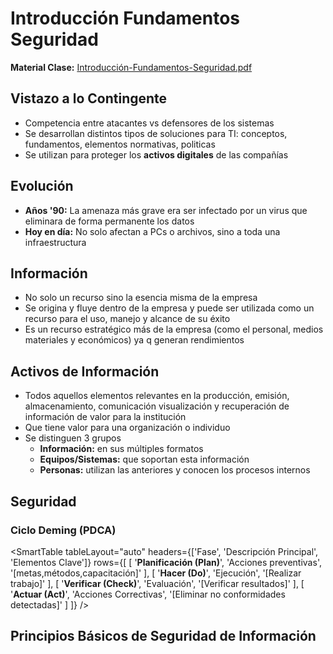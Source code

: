 
# Introducción Fundamentos Seguridad

**Material Clase:** [Introducción-Fundamentos-Seguridad.pdf](/inacap/ti3v34/docs/ppt11.pdf)

## Vistazo a lo Contingente

<SmartFigure
	id="competencia-activos-digitales"
	src="/inacap/ti3v34/images/fig01.png"
	alt="Competencia por Activos Digitales"
	caption="Competencia por Activos Digitales"
	size="large"
/>

- Competencia entre atacantes vs defensores de los sistemas
- Se desarrollan distintos tipos de soluciones para TI: conceptos, fundamentos, elementos normativas, politicas
- Se utilizan para proteger los **activos digitales** de las compañías

## Evolución

<SmartFigure
	id="evolucion-ataques"
	src="/inacap/ti3v34/images/fig02.png"
	alt="Evolución ataques"
	caption="Evolución ataques"
	size="large"
/>

- **Años \'90:** La amenaza más grave era ser infectado por un virus que eliminara de forma permanente los datos
- **Hoy en día:** No solo afectan a PCs o archivos, sino a toda una infraestructura

## Información

<SmartFigure
	id="definicion-informacion"
	src="/inacap/ti3v34/images/fig03.png"
	alt="Definición de Información"
	caption="Definición de Información"
	size="large"
/>

- No solo un recurso sino la esencia misma de la empresa
- Se origina y fluye dentro de la empresa y puede ser utilizada como un recurso para el uso, manejo y alcance de su éxito
- Es un recurso estratégico más de la empresa (como el personal, medios materiales y económicos) ya q generan rendimientos

## Activos de Información

<SmartFigure
	id="definicion-activos-informacion"
	src="/inacap/ti3v34/images/fig04.png"
	alt="Definición de Activos de Información"
	caption="Definición de Activos de Información"
	size="large"
/>

- Todos aquellos elementos relevantes en la producción, emisión, almacenamiento, comunicación visualización y recuperación de información de valor para la institución
- Que tiene valor para una organización o individuo
- Se distinguen 3 grupos
	- **Información:** en sus múltiples formatos
	- **Equipos/Sistemas:** que soportan esta información
	- **Personas:** utilizan las anteriores y conocen los procesos internos

## Seguridad

<SmartFigure
	id="definicion-seguridad-informatica"
	src="/inacap/ti3v34/images/fig05.png"
	alt="Definición de Seguridad Informática"
	caption="Definición de Seguridad Informática"
	size="large"
/>

### Ciclo Deming (PDCA)

<SmartTable
	tableLayout="auto"
	headers={['Fase', 'Descripción Principal', 'Elementos Clave']}
	rows={[
		[
			'**Planificación (Plan)**',
			'Acciones preventivas',
			'[metas,métodos,capacitación]'
		],
		[
			'**Hacer (Do)**',
			'Ejecución',
			'[Realizar trabajo]'
		],
		[
			'**Verificar (Check)**',
			'Evaluación',
			'[Verificar resultados]'
		],
		[
			'**Actuar (Act)**',
			'Acciones Correctivas',
			'[Eliminar no conformidades detectadas]'
		]
	]}
/>

## Principios Básicos de Seguridad de Información

<SmartFigure
	id="triada-cid"
	src="/inacap/ti3v34/images/fig06.png"
	alt="Triada CID"
	caption="Triada CID"
	size="large"
/>